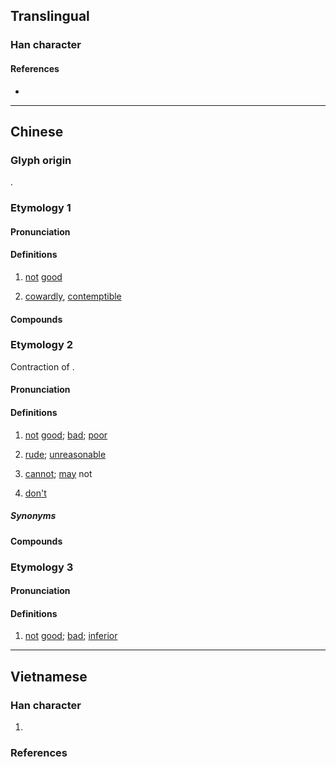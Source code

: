 {{character info}}
==Translingual==

===Han character===
{{Han char|rn=39|rad=子|as=07|sn=10|four=10447|canj=MFVND|ids=⿱不好}}

====References====
* {{Han ref|kx=0280.010|dkj=06989|dj=0548.210|hdz=80018.100|uh=5B6C|ud=23404|bh=D165|bd=53605}}

----

==Chinese==
{{zh-forms}}

===Glyph origin===
{{Han etym}}
{{Han compound|不|好|t1=no, not|t2=good, well|ls=ic}}.

===Etymology 1===
{{rfe|zh|contraction of something with 好?}}

====Pronunciation====
{{zh-pron
|m=nāo
|c=naau1,naau6,bou2
|mn-t=nao1
|cat=a
}}

====Definitions====
{{zh-hanzi}}

# {{lb|zh|regional|informal}} [[not]] [[good]]
# {{lb|zh|regional|informal}} [[cowardly]], [[contemptible]]

====Compounds====
{{zh-der|孬種}}

===Etymology 2===
Contraction of {{zh-l|唔好}}.

====Pronunciation====
{{zh-pron
|mn-t=mo2
|cat=a,v
}}

====Definitions====
{{zh-hanzi}}

# {{lb|zh|Teochew|Zhao'an|_|Hokkien}} [[not]] [[good]]; [[bad]]; [[poor]]
#: {{zh-x|好 抑是 孬|good or not|MN-T|tr=ho2 a1 si6 '''mo2'''}}
#: {{zh-x|孬人|'''bad''' person|MN-T|tr='''mo2''' nang5}}
#: {{zh-x|孬食 死|very hard to stomach|MN-T|tr='''mo2''' ziah8 si2}}
# {{lb|zh|Teochew}} [[rude]]; [[unreasonable]]
# {{lb|zh|Teochew}} [[cannot]]; [[may]] not
# {{lb|zh|Teochew}} [[don't]]

=====Synonyms=====
{{zh-dial|壞}}
{{zh-dial|別}}

====Compounds====
{{zh-der|孬人|孬意思}}

===Etymology 3===

====Pronunciation====
{{zh-pron
|m-s=pie4
|cat=a
}}

====Definitions====
{{zh-hanzi}}

# {{lb|zh|Sichuan}} [[not]] [[good]]; [[bad]]; [[inferior]]

{{attn|nan|Hokkien oāi?}}
{{attn|zh|needs checking}}

----

==Vietnamese==

===Han character===
{{vi-readings|rs=子07
|hanviet=nạo-tvctdhv, khoái-hvttd
|nom=nao-gdhn
}}

# {{rfdef|vi|sort=子07}}

===References===
<references/>
